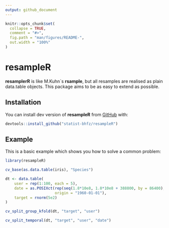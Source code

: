```yaml
---
output: github_document
---
```


<!-- README.md is generated from README.Rmd. Please edit that file -->

```r
knitr::opts_chunk$set(
  collapse = TRUE,
  comment = "#>",
  fig.path = "man/figures/README-",
  out.width = "100%"
)
```

# resampleR

**resamplerR** is like M.Kuhn`s **rsample**, but all resamples are realised as plain data.table objects. This package aims to be as easy to extend as possible. 

## Installation

You can install dev version of **resampleR** from [GitHub](https://github.com) with:

```r
devtools::install_github("statist-bhfz/resampleR")
```

## Example

This is a basic example which shows you how to solve a common problem:

```r
library(resampleR)

cv_base(as.data.table(iris), "Species")

dt <- data.table(
    user = rep(1:100, each = 5),
    date = as.POSIXct(rep(seq(1.8*10e8, 1.8*10e8 + 388800, by = 86400), 100),
                      origin = "1960-01-01"),
    target = rnorm(5e2)
)

cv_split_group_kfold(dt, "target", "user")

cv_split_temporal(dt, "target", "user", "date")
```


